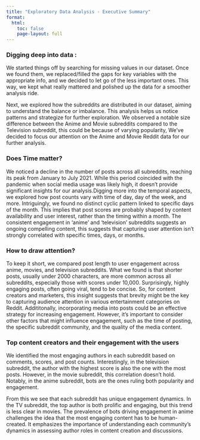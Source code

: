 ```yaml
---
title: "Exploratory Data Analysis - Executive Summary"
format:
  html:
    toc: false
    page-layout: full
---
```




### Digging deep into data : 

We started things off by searching for missing values in our dataset. Once we found them, we replaced/filled the gaps for key variables with the appropriate info, and we decided to let go of the less important ones. This way, we kept what really mattered and polished up the data for a smoother analysis ride.

Next, we explored how the subreddits are distributed in our dataset, aiming to understand the balance or imbalance. This analysis helps us notice patterns and strategize for further exploration. We observed a notable size difference between the Anime and Movie subreddits compared to the Television subreddit, this could be because of varying popularity, We've decided to focus our attention on the Anime and Movie Reddit data for our further analysis.


### Does Time matter?

We noticed a decline in the number of posts across all subreddits, reaching its peak from January to July 2021. While this period coincided with the pandemic when social media usage was likely high, it doesn't provide significant insights for our analysis.Digging more into the temporal aspects, we explored how post counts vary with time of day, day of the week, and more. Intriguingly, we found no distinct cyclic pattern linked to specific days of the month. This implies that post scores are probably shaped by content availability and user interest, rather than the timing within a month. The consistent engagement in 'anime' and 'television' subreddits suggests an ongoing compelling content, this suggests that capturing user attention isn't strongly correlated with specific times, days, or months.

### How to draw attention?

To keep it short, we compared post length to user engagement across anime, movies, and television subreddits. What we found is that shorter posts, usually under 2000 characters, are more common across all subreddits, especially those with scores under 10,000. Surprisingly, highly engaging posts, often going viral, tend to be concise. So, for content creators and marketers, this insight suggests that brevity might be the key to capturing audience attention in various entertainment categories on Reddit. Addititonally, incorporating media into posts could be an effective strategy for increasing engagement. However, it's important to consider other factors that might influence engagement, such as the time of posting, the specific subreddit community, and the quality of the media content. 

### Top content creators and their engagement with the users

We identified the most engaging authors in each subreddit based on comments, scores, and post counts. Interestingly, in the television subreddit, the author with the highest score is also the one with the most posts. However, in the movie subreddit, this correlation doesn't hold. Notably, in the anime subreddit, bots are the ones ruling both popularity and engagement.

From this we see that each subreddit has unique engagement dynamics. In the TV subreddit, the top author is both prolific and engaging, but this trend is less clear in movies. The prevalence of bots driving engagement in anime challenges the idea that the most engaging content has to be human-created. It emphasizes the importance of understanding each community's dynamics in assessing author roles in content creation and discussions.